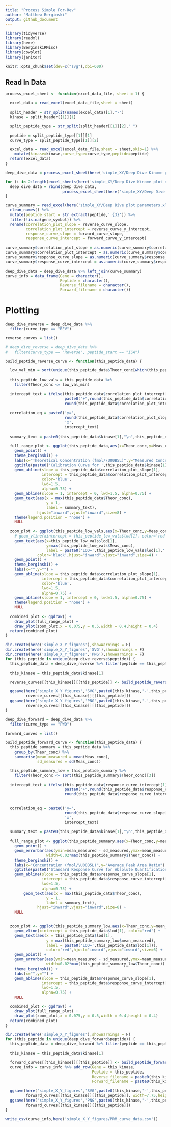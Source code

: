 ```yaml
---
title: "Process Simple For-Rev"
author: "Matthew Berginski"
output: github_document
---
```


```r
library(tidyverse)
library(readxl)
library(here)
library(BerginskiRMisc)
library(cowplot)
library(janitor)

knitr::opts_chunk$set(dev=c("svg"),dpi=600)
```

## Read In Data

```r

process_excel_sheet <- function(excel_data_file, sheet = 1) {

  excel_data = read_excel(excel_data_file,sheet = sheet)

  split_header = str_split(names(excel_data)[1],"-")
  kinase = split_header[[1]][1]

  split_peptide_type = str_split(split_header[[1]][2]," ")

  peptide = split_peptide_type[[1]][1]
  curve_type = split_peptide_type[[1]][2]

  excel_data = read_excel(excel_data_file,sheet = sheet,skip=1) %>%
    mutate(kinase=kinase,curve_type=curve_type,peptide=peptide)
  return(excel_data)
}

deep_dive_data = process_excel_sheet(here('simple_XY/Deep Dive Kinome plot data.xlsx'),sheet = 1)

for (i in 2:length(excel_sheets(here('simple_XY/Deep Dive Kinome plot data.xlsx')))) {
  deep_dive_data = rbind(deep_dive_data,
                         process_excel_sheet(here('simple_XY/Deep Dive Kinome plot data.xlsx'),sheet = i))
}
```

```r
curve_summary = read_excel(here('simple_XY/Deep Dive plot parameters.xlsx')) %>%
  clean_names() %>%
  mutate(peptide_start = str_extract(peptide,'.{3}')) %>%
  filter(!is.na(gene_symbol)) %>%
  rename(correlation_plot_slope = reverse_curve_slope,
         correlation_plot_intercept = reverse_curve_y_intercept,
         response_curve_slope = forward_curve_slope,
         response_curve_intercept = forward_curve_y_intercept)

curve_summary$correlation_plot_slope = as.numeric(curve_summary$correlation_plot_slope)
curve_summary$correlation_plot_intercept = as.numeric(curve_summary$correlation_plot_intercept)
curve_summary$response_curve_slope = as.numeric(curve_summary$response_curve_slope)
curve_summary$response_curve_intercept = as.numeric(curve_summary$response_curve_intercept)

deep_dive_data = deep_dive_data %>% left_join(curve_summary)
curve_info = data_frame(Gene = character(),
                        Peptide = character(),
                        Reverse_filename = character(),
                        Forward_filename = character())
```

# Plotting

```r
deep_dive_reverse = deep_dive_data %>%
  filter(curve_type == "REV")

reverse_curves = list()

# deep_dive_reverse = deep_dive_data %>%
#   filter(curve_type == "Reverse", peptide_start == "ISA")

build_peptide_reverse_curve <- function(this_peptide_data) {

  low_val_min = sort(unique(this_peptide_data$Theor_conc[which(this_peptide_data$Theor_conc > this_peptide_data$lod[1])]))[3]
  
  this_peptide_low_vals = this_peptide_data %>%
    filter(Theor_conc <= low_val_min)
  
  intercept_text = ifelse(this_peptide_data$correlation_plot_intercept[1] > 0,
                          paste0("+",round(this_peptide_data$correlation_plot_intercept[1],3)),
                          round(this_peptide_data$correlation_plot_intercept[1],3))
  
  correlation_eq = paste0('y=',
                          round(this_peptide_data$correlation_plot_slope[1],3),
                          'x',
                          intercept_text)
  
  summary_text = paste0(this_peptide_data$kinase[1],"\n",this_peptide_data$peptide[1],"\n",correlation_eq)  
  
  full_range_plot <- ggplot(this_peptide_data,aes(x=Theor_conc,y=Meas_conc,shape=Ion)) +
    geom_point() +
    theme_berginski() +
    labs(x="Theoretical Concentration (fmol/\U00B5L)",y="Measured Concentration (fmol/\U00B5L)") +
    ggtitle(paste0('Calibration Curve for ',this_peptide_data$kinase[1] ,' Peptide')) +
    geom_abline(slope = this_peptide_data$correlation_plot_slope[1],
                intercept = this_peptide_data$correlation_plot_intercept[1],
                color='blue',
                lwd=1.5,
                alpha=0.75) +
    geom_abline(slope = 1, intercept = 0, lwd=1.5, alpha=0.75) +
    geom_text(aes(x = max(this_peptide_data$Theor_conc),
                  y = 1,
                  label = summary_text),
              hjust="inward",vjust="inward",size=8) +
    theme(legend.position = "none") +
    NULL
  
  zoom_plot <- ggplot(this_peptide_low_vals,aes(x=Theor_conc,y=Meas_conc,shape=Ion)) +
    # geom_vline(xintercept = this_peptide_low_vals$lod[1], color='red') +
    geom_text(aes(x=this_peptide_low_vals$lod[1],
                  y=max(this_peptide_low_vals$Meas_conc),
                  label = paste0('LOD=',this_peptide_low_vals$lod[1],' fmol')),
              color='black',hjust="inward",vjust="inward",size=4) +
    geom_point() +
    theme_berginski() +
    labs(x="",y="") +
    geom_abline(slope = this_peptide_data$correlation_plot_slope[1],
                intercept = this_peptide_data$correlation_plot_intercept[1],
                color='blue',
                lwd=1.5,
                alpha=0.75) +
    geom_abline(slope = 1, intercept = 0, lwd=1.5, alpha=0.75) +
    theme(legend.position = "none") +
    NULL
  
  combined_plot <- ggdraw() +
    draw_plot(full_range_plot) +
    draw_plot(zoom_plot,x = 0.075,y = 0.5,width = 0.4,height = 0.4)
  return(combined_plot)
}

dir.create(here('simple_X_Y_figures'),showWarnings = F)
dir.create(here('simple_X_Y_figures','SVG'),showWarnings = F)
dir.create(here('simple_X_Y_figures','PNG'),showWarnings = F)
for (this_peptide in unique(deep_dive_reverse$peptide)) {
  this_peptide_data = deep_dive_reverse %>% filter(peptide == this_peptide)

  this_kinase = this_peptide_data$kinase[1]

  reverse_curves[[this_kinase]][[this_peptide]] <- build_peptide_reverse_curve(this_peptide_data)

  ggsave(here('simple_X_Y_figures','SVG',paste0(this_kinase,'-',this_peptide,'-Reverse.svg')),
         reverse_curves[[this_kinase]][[this_peptide]])
  ggsave(here('simple_X_Y_figures','PNG',paste0(this_kinase,'-',this_peptide,'-Reverse.png')),
         reverse_curves[[this_kinase]][[this_peptide]])
}
```

```r
deep_dive_forward = deep_dive_data %>%
  filter(curve_type == "FWD")

forward_curves = list()

build_peptide_forward_curve <- function(this_peptide_data) {
  this_peptide_summary = this_peptide_data %>% 
    group_by(Theor_conc) %>% 
    summarise(mean_measured = mean(Meas_conc),
              sd_measured = sd(Meas_conc))

  this_peptide_summary_low = this_peptide_summary %>%
    filter(Theor_conc <= sort(this_peptide_summary$Theor_conc)[3])

  intercept_text = ifelse(this_peptide_data$response_curve_intercept[1] > 0,
                          paste0("+",round(this_peptide_data$response_curve_intercept[1],3)),
                          round(this_peptide_data$response_curve_intercept[1],3))

  
  correlation_eq = paste0('y=',
                          round(this_peptide_data$response_curve_slope[1],2),
                          'x',
                          intercept_text)
  
  summary_text = paste0(this_peptide_data$kinase[1],"\n",this_peptide_data$peptide[1],"\n",correlation_eq)  
  
  full_range_plot <- ggplot(this_peptide_summary,aes(x=Theor_conc,y=mean_measured)) +
    geom_point() +
    geom_errorbar(aes(ymin=mean_measured - sd_measured,ymax=mean_measured + sd_measured),
                  width=0.02*max(this_peptide_summary$Theor_conc)) +
    theme_berginski() +
    labs(x="Concentration (fmol/\U00B5L)",y="Average Peak Area Ratio") +
    ggtitle(paste0('Standard Response Curve for Absolute Quantification of ',this_peptide_data$kinase[1], " Peptide")) +
    geom_abline(slope = this_peptide_data$response_curve_slope[1],
                intercept = this_peptide_data$response_curve_intercept[1],
                lwd=1.5,
                alpha=0.75) +
        geom_text(aes(x = max(this_peptide_data$Theor_conc),
                  y = 1,
                  label = summary_text),
              hjust="inward",vjust="inward",size=8) +
    NULL
  

  zoom_plot <- ggplot(this_peptide_summary_low,aes(x=Theor_conc,y=mean_measured)) +
    geom_vline(xintercept = this_peptide_data$lod[1], color='red') +
    geom_text(aes(x = this_peptide_data$lod[1],
                  y = max(this_peptide_summary_low$mean_measured),
                  label = paste0('LOD=',this_peptide_data$lod[1])),
                  color='red',hjust="inward",vjust="inward",size=6) +
    geom_point() +
    geom_errorbar(aes(ymin=mean_measured - sd_measured,ymax=mean_measured + sd_measured),
                  width=0.02*max(this_peptide_summary_low$Theor_conc)) +
    theme_berginski() +
    labs(x="",y="") +
    geom_abline(slope = this_peptide_data$response_curve_slope[1],
                intercept = this_peptide_data$response_curve_intercept[1],
                lwd=1.5,
                alpha=0.75) +
    NULL

  combined_plot <- ggdraw() +
    draw_plot(full_range_plot) +
    draw_plot(zoom_plot,x = 0.075,y = 0.5,width = 0.4,height = 0.4)
  return(combined_plot)
}

dir.create(here('simple_X_Y_figures'),showWarnings = F)
for (this_peptide in unique(deep_dive_forward$peptide)) {
  this_peptide_data = deep_dive_forward %>% filter(peptide == this_peptide)

  this_kinase = this_peptide_data$kinase[1]

  forward_curves[[this_kinase]][[this_peptide]] <- build_peptide_forward_curve(this_peptide_data)
  curve_info = curve_info %>% add_row(Gene = this_kinase,
                                      Peptide = this_peptide,
                                      Reverse_filename = paste0(this_kinase,'-',this_peptide,'-Reverse.svg'),
                                      Forward_filename = paste0(this_kinase,'-',this_peptide,'-Forward.svg'))
  
  ggsave(here('simple_X_Y_figures','SVG',paste0(this_kinase,'-',this_peptide,'-Forward.svg')),
         forward_curves[[this_kinase]][[this_peptide]], width=7.75,height=7.75*3/4)
  ggsave(here('simple_X_Y_figures','PNG',paste0(this_kinase,'-',this_peptide,'-Forward.png')),
         forward_curves[[this_kinase]][[this_peptide]])
}

write_csv(curve_info,here('simple_X_Y_figures/PRM_curve_data.csv'))
```